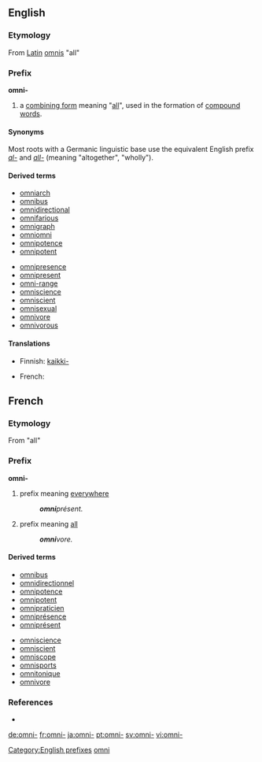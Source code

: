 ==English==

===Etymology===
From [[Latin]] [[omnis]] "all" 

===Prefix===
'''omni-'''

# a [[combining form]] meaning "[[all]]", used in the formation of [[compound word]]s.

====Synonyms====
Most roots with a Germanic linguistic base use the equivalent English prefix ''[[al-]]'' and ''[[all-]]'' (meaning "altogether", "wholly").

====Derived terms====
{{top2}}
*[[omniarch]]
*[[omnibus]]
*[[omnidirectional]]
*[[omnifarious]]
*[[omnigraph]]
*[[omniomni]]
*[[omnipotence]]
*[[omnipotent]]
{{mid2}}
*[[omnipresence]]
*[[omnipresent]]
*[[omni-range]]
*[[omniscience]]
*[[omniscient]]
*[[omnisexual]]
*[[omnivore]]
*[[omnivorous]]
{{bottom}}

====Translations====
{{trans-top|all}}
* Finnish: [[kaikki-]]
{{trans-mid}}
* French: {{t|fr|omni-}}
{{trans-bottom}}

[[Category:English prefixes]]

==French==

===Etymology===
From {{etyl|la|fr}} {{term|omni-|lang=la}} "all"

===Prefix===
'''omni-'''

# prefix meaning [[everywhere]]
#: '''''omni'''présent.''
# prefix meaning [[all]]
#: '''''omni'''vore.''

====Derived terms====
{{top2}}
* [[omnibus]]
* [[omnidirectionnel]]
* [[omnipotence]]
* [[omnipotent]]
* [[omnipraticien]]
* [[omniprésence]]
* [[omniprésent]]
{{mid2}}
* [[omniscience]]
* [[omniscient]]
* [[omniscope]]
* [[omnisports]]
* [[omnitonique]]
* [[omnivore]]
{{bottom}}

===References===
* {{R:TLFi}}

[[Category:French prefixes|omni]]

[[de:omni-]]
[[fr:omni-]]
[[ja:omni-]]
[[pt:omni-]]
[[sv:omni-]]
[[vi:omni-]]